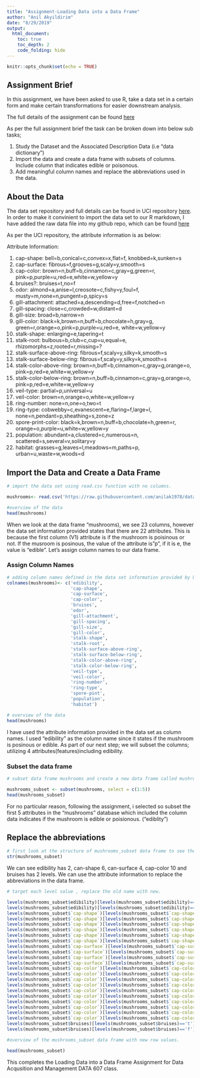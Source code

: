 ```yaml
---
title: "Assignment-Loading Data into a Data Frame"
author: "Anil Akyildirim"
date: "8/29/2019"
output:
  html_document:
    toc: true
    toc_depth: 2
    code_folding: hide
---
```


```r
knitr::opts_chunk$set(echo = TRUE)
```

## Assignment Brief

In this assignment, we have been asked to use R, take a data set in a certain form and make certain transformations for easier downstream analysis. 

The full details of the assignment can be found [here](https://github.com/anilak1978/data-acquisition-management-mushroom-data-set/blob/master/Assignment%20Basic%20Loading%20and%20Transformation.pdf)

As per the full assignment brief the task can be broken down into below sub tasks;

1. Study the Dataset and the Associated Description Data (i.e "data dictionary")
2. Import the data and create a data frame with subsets of columns. Include column that indicates edible or poisonous.
3. Add meaningful column names and replace the abbreviations used in the data.

## About the Data

The data set repository and full details can be found in UCI repository [here](https://archive.ics.uci.edu/ml/datasets/Mushroom). In order to make it convinient to import the data set to our R markdown, I have added the raw data file into my github repo, which can be found [here](https://raw.githubusercontent.com/anilak1978/data-acquisition-management-mushroom-data-set/master/agaricus-lepiota.data)

As per the UCI repository, the attribute information is as below:

Attribute Information:

1. cap-shape: bell=b,conical=c,convex=x,flat=f, knobbed=k,sunken=s 
2. cap-surface: fibrous=f,grooves=g,scaly=y,smooth=s 
3. cap-color: brown=n,buff=b,cinnamon=c,gray=g,green=r, pink=p,purple=u,red=e,white=w,yellow=y 
4. bruises?: bruises=t,no=f 
5. odor: almond=a,anise=l,creosote=c,fishy=y,foul=f, musty=m,none=n,pungent=p,spicy=s 
6. gill-attachment: attached=a,descending=d,free=f,notched=n 
7. gill-spacing: close=c,crowded=w,distant=d 
8. gill-size: broad=b,narrow=n 
9. gill-color: black=k,brown=n,buff=b,chocolate=h,gray=g, green=r,orange=o,pink=p,purple=u,red=e, white=w,yellow=y 
10. stalk-shape: enlarging=e,tapering=t 
11. stalk-root: bulbous=b,club=c,cup=u,equal=e, rhizomorphs=z,rooted=r,missing=? 
12. stalk-surface-above-ring: fibrous=f,scaly=y,silky=k,smooth=s 
13. stalk-surface-below-ring: fibrous=f,scaly=y,silky=k,smooth=s 
14. stalk-color-above-ring: brown=n,buff=b,cinnamon=c,gray=g,orange=o, pink=p,red=e,white=w,yellow=y 
15. stalk-color-below-ring: brown=n,buff=b,cinnamon=c,gray=g,orange=o, pink=p,red=e,white=w,yellow=y 
16. veil-type: partial=p,universal=u 
17. veil-color: brown=n,orange=o,white=w,yellow=y 
18. ring-number: none=n,one=o,two=t 
19. ring-type: cobwebby=c,evanescent=e,flaring=f,large=l, none=n,pendant=p,sheathing=s,zone=z 
20. spore-print-color: black=k,brown=n,buff=b,chocolate=h,green=r, orange=o,purple=u,white=w,yellow=y 
21. population: abundant=a,clustered=c,numerous=n, scattered=s,several=v,solitary=y 
22. habitat: grasses=g,leaves=l,meadows=m,paths=p, urban=u,waste=w,woods=d

## Import the Data and Create a Data Frame

```r
# import the data set using read.csv function with no columns.

mushrooms<- read.csv('https://raw.githubusercontent.com/anilak1978/data-acquisition-management-mushroom-data-set/master/agaricus-lepiota.data', header=FALSE, sep=',')

#overview of the data
head(mushrooms)

```

When we look at the data frame "mushrooms), we see 23 columns, however the data set information provided states that there are 22 attributes. This is because the first column (V1) attribute is if the mushroom is poisinous or not. If the musroom is posinous, the value of the attribute is "p", if it is e, the value is "edible". Let's assign column names to our data frame. 

### Assign Column Names

```r
# adding column names defined in the data set information provided by UCI Repository
colnames(mushrooms)<- c('edibility', 
                        'cap-shape', 
                        'cap-surface', 
                        'cap-color', 
                        'bruises', 
                        'odor', 
                        'gill-attachment', 
                        'gill-spacing', 
                        'gill-size', 
                        'gill-color', 
                        'stalk-shape', 
                        'stalk-root', 
                        'stalk-surface-above-ring', 
                        'stalk-surface-below-ring', 
                        'stalk-color-above-ring', 
                        'stalk-color-below-ring', 
                        'veil-type', 
                        'veil-color', 
                        'ring-number', 
                        'ring-type', 
                        'spore-pint', 
                        'population', 
                        'habitat')

# overview of the data
head(mushrooms)
```
I have used the attribute information provided in the data set as column names. I used "edibility" as the column name since it states if the mushroom is posinous or edible. As part of our next step; we will subset the columns; utilizing 4 attributes(features)including edibility. 

### Subset the data frame  

```r
# subset data frame mushrooms and create a new data frame called mushrooms_subset

mushrooms_subset <- subset(mushrooms, select = c(1:5))
head(mushrooms_subset)

```
For no particular reason, following the assignment, i selected so subset the first 5 attributes in the "mushrooms" database which included the column data indicates if the mushroom is edible or poisionous. ("ediblity")

## Replace the abbreviations

```r
# first look at the structure of mushrooms_subset data frame to see the levels of each attribute
str(mushrooms_subset)

```
We can see edibility has 2, can-shape 6, can-surface 4, cap-color 10 and bruises has 2 levels. We can use the attribute information to replace the abbreviations in the data frame.

```r
# target each level value , replace the old name with new.

levels(mushrooms_subset$edibility)[levels(mushrooms_subset$edibility)=='e']<-'edible'
levels(mushrooms_subset$edibility)[levels(mushrooms_subset$edibility)=='p']<-'poisonous'
levels(mushrooms_subset$`cap-shape`)[levels(mushrooms_subset$`cap-shape`)=='b']<-'bell'
levels(mushrooms_subset$`cap-shape`)[levels(mushrooms_subset$`cap-shape`)=='c']<-'conical'
levels(mushrooms_subset$`cap-shape`)[levels(mushrooms_subset$`cap-shape`)=='x']<-'convex'
levels(mushrooms_subset$`cap-shape`)[levels(mushrooms_subset$`cap-shape`)=='f']<-'flat'
levels(mushrooms_subset$`cap-shape`)[levels(mushrooms_subset$`cap-shape`)=='k']<-'knobbed'
levels(mushrooms_subset$`cap-shape`)[levels(mushrooms_subset$`cap-shape`)=='s']<-'sunken'
levels(mushrooms_subset$`cap-surface`)[levels(mushrooms_subset$`cap-surface`)=='f']<-'fibrous'
levels(mushrooms_subset$`cap-surface`)[levels(mushrooms_subset$`cap-surface`)=='g']<-'grooves'
levels(mushrooms_subset$`cap-surface`)[levels(mushrooms_subset$`cap-surface`)=='y']<-'scaly'
levels(mushrooms_subset$`cap-surface`)[levels(mushrooms_subset$`cap-surface`)=='s']<-'smooth'
levels(mushrooms_subset$`cap-color`)[levels(mushrooms_subset$`cap-color`)=='n']<-'brown'
levels(mushrooms_subset$`cap-color`)[levels(mushrooms_subset$`cap-color`)=='b']<-'buff'
levels(mushrooms_subset$`cap-color`)[levels(mushrooms_subset$`cap-color`)=='c']<-'cinnamon'
levels(mushrooms_subset$`cap-color`)[levels(mushrooms_subset$`cap-color`)=='g']<-'gray'
levels(mushrooms_subset$`cap-color`)[levels(mushrooms_subset$`cap-color`)=='r']<-'green'
levels(mushrooms_subset$`cap-color`)[levels(mushrooms_subset$`cap-color`)=='p']<-'pink'
levels(mushrooms_subset$`cap-color`)[levels(mushrooms_subset$`cap-color`)=='u']<-'purple'
levels(mushrooms_subset$`cap-color`)[levels(mushrooms_subset$`cap-color`)=='e']<-'red'
levels(mushrooms_subset$`cap-color`)[levels(mushrooms_subset$`cap-color`)=='w']<-'white'
levels(mushrooms_subset$`cap-color`)[levels(mushrooms_subset$`cap-color`)=='y']<-'yellow'
levels(mushrooms_subset$bruises)[levels(mushrooms_subset$bruises)=='t']<-'yes'
levels(mushrooms_subset$bruises)[levels(mushrooms_subset$bruises)=='f']<-'no'

#overview of the mushrooms_subset data frame with new row values.

head(mushrooms_subset)
```
This completes the Loading Data into a Data Frame Assignment for Data Acqusition and Management DATA 607 class. 

